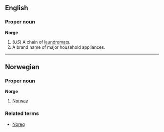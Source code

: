 ==English==
===Proper noun===
'''Norge'''

#(''US'') A chain of [[laundromat]]s.
#A brand name of major household appliances.

----
==Norwegian==
===Proper noun===
'''Norge'''

#[[Norway]]

===Related terms===
*[[Noreg]]